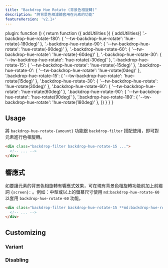 ```yaml
---
title: "Backdrop Hue Rotate (背景色相旋轉)"
description: "將背景色相濾鏡套用在元素的功能"
featureVersion: 'v2.1+'
---
```



  plugin: function () {
    return function ({ addUtilities }) {
      addUtilities({
      '.-backdrop-hue-rotate-180': { '--tw-backdrop-hue-rotate':  'hue-rotate(-180deg)' },
      '.-backdrop-hue-rotate-90': { '--tw-backdrop-hue-rotate':  'hue-rotate(-90deg)' },
      '.-backdrop-hue-rotate-60': { '--tw-backdrop-hue-rotate':  'hue-rotate(-60deg)' },
      '.-backdrop-hue-rotate-30': { '--tw-backdrop-hue-rotate':  'hue-rotate(-30deg)' },
      '.-backdrop-hue-rotate-15': { '--tw-backdrop-hue-rotate':  'hue-rotate(-15deg)' },
      '.backdrop-hue-rotate-0': { '--tw-backdrop-hue-rotate': 'hue-rotate(0deg)' },
      '.backdrop-hue-rotate-15': { '--tw-backdrop-hue-rotate': 'hue-rotate(15deg)' },
      '.backdrop-hue-rotate-30': { '--tw-backdrop-hue-rotate': 'hue-rotate(30deg)' },
      '.backdrop-hue-rotate-60': { '--tw-backdrop-hue-rotate': 'hue-rotate(60deg)' },
      '.backdrop-hue-rotate-90': { '--tw-backdrop-hue-rotate': 'hue-rotate(90deg)' },
      '.backdrop-hue-rotate-180': { '--tw-backdrop-hue-rotate': 'hue-rotate(180deg)' },
      })
    }
  }
}

## Usage

<!-- Use the `backdrop-hue-rotate-{amount}` utilities alongside the `backdrop-filter` utility to blur an element. -->
將 `backdrop-hue-rotate-{amount}` 功能跟 `backdrop-filter` 搭配使用，即可對元素進行色相旋轉。

```html
<div class="backdrop-filter backdrop-hue-rotate-15 ...">
  <!-- ... -->
</div>
```

## 響應式

<!-- To control an element's backdrop hue rotation at a specific breakpoint, add a `{screen}:` prefix to any existing backdrop hue-rotate utility. For example, use `md:backdrop-hue-rotate-60` to apply the `backdrop-hue-rotate-60` utility at only medium screen sizes and above. -->
如要讓元素的背景色相旋轉有響應式效果，可在現有背景色相旋轉功能前加上前綴詞 `{screen}:` 。例如：中型或以上的螢幕尺寸使用 `md:backdrop-hue-rotate-60` 以套用 `backdrop-hue-rotate-60` 功能。

```html
<div class="backdrop-filter backdrop-hue-rotate-15 **md:backdrop-hue-rotate-60** ...">
  <!-- ... -->
</div>
```

<Responsive />

## Customizing

### Variant

<Variants plugin="backdropHueRotate" name="backdrop hue-rotate" />

### Disabling

<Disabling plugin="backdropHueRotate" name="backdrop hue-rotate" />
